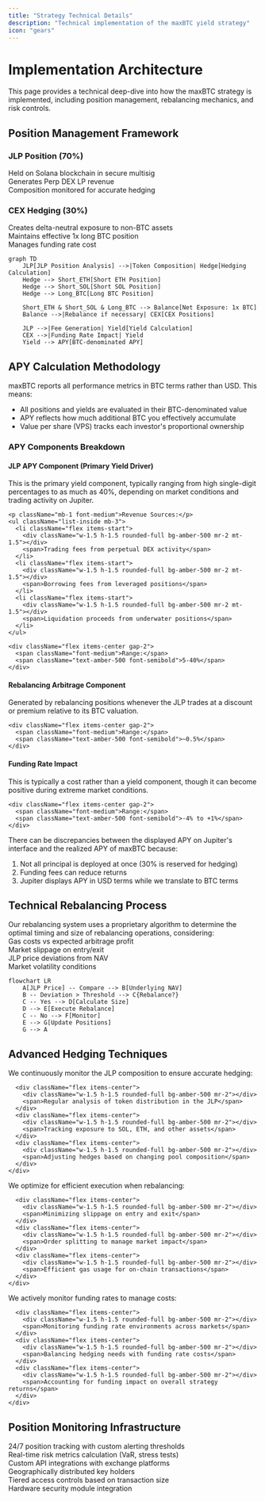 ```yaml
---
title: "Strategy Technical Details"
description: "Technical implementation of the maxBTC yield strategy"
icon: "gears"
---
```


# Implementation Architecture

This page provides a technical deep-dive into how the maxBTC strategy is implemented, including position management, rebalancing mechanics, and risk controls.

## Position Management Framework

<div className="grid grid-cols-1 md:grid-cols-2 gap-4 mt-6">
  <Card>
    <div className="flex items-center mb-4">
      <div className="mr-2 text-xl text-amber-500">
        <i className="fas fa-coins"></i>
      </div>
      <h3 className="text-lg font-semibold">JLP Position (70%)</h3>
    </div>
    <div className="space-y-2">
      <div className="flex items-start">
        <div className="w-1.5 h-1.5 rounded-full bg-amber-500 mr-2 mt-1.5"></div>
        <span>Held on Solana blockchain in secure multisig</span>
      </div>
      <div className="flex items-start">
        <div className="w-1.5 h-1.5 rounded-full bg-amber-500 mr-2 mt-1.5"></div>
        <span>Generates Perp DEX LP revenue</span>
      </div>
      <div className="flex items-start">
        <div className="w-1.5 h-1.5 rounded-full bg-amber-500 mr-2 mt-1.5"></div>
        <span>Composition monitored for accurate hedging</span>
      </div>
    </div>
  </Card>
  
  <Card>
    <div className="flex items-center mb-4">
      <div className="mr-2 text-xl text-amber-500">
        <i className="fas fa-balance-scale"></i>
      </div>
      <h3 className="text-lg font-semibold">CEX Hedging (30%)</h3>
    </div>
    <div className="space-y-2">
      <div className="flex items-start">
        <div className="w-1.5 h-1.5 rounded-full bg-amber-500 mr-2 mt-1.5"></div>
        <span>Creates delta-neutral exposure to non-BTC assets</span>
      </div>
      <div className="flex items-start">
        <div className="w-1.5 h-1.5 rounded-full bg-amber-500 mr-2 mt-1.5"></div>
        <span>Maintains effective 1x long BTC position</span>
      </div>
      <div className="flex items-start">
        <div className="w-1.5 h-1.5 rounded-full bg-amber-500 mr-2 mt-1.5"></div>
        <span>Manages funding rate cost</span>
      </div>
    </div>
  </Card>
</div>

```mermaid
graph TD
    JLP[JLP Position Analysis] -->|Token Composition| Hedge[Hedging Calculation]
    Hedge --> Short_ETH[Short ETH Position]
    Hedge --> Short_SOL[Short SOL Position]
    Hedge --> Long_BTC[Long BTC Position]
    
    Short_ETH & Short_SOL & Long_BTC --> Balance[Net Exposure: 1x BTC]
    Balance -->|Rebalance if necessary| CEX[CEX Positions]
    
    JLP -->|Fee Generation| Yield[Yield Calculation]
    CEX -->|Funding Rate Impact| Yield
    Yield --> APY[BTC-denominated APY]
```

## APY Calculation Methodology

<Card title="BTC-Denominated Performance Metrics" className="w-full mb-6">
  <p>maxBTC reports all performance metrics in BTC terms rather than USD. This means:</p>
  <ul className="list-disc pl-5 mt-2">
    <li>All positions and yields are evaluated in their BTC-denominated value</li>
    <li>APY reflects how much additional BTC you effectively accumulate</li>
    <li>Value per share (VPS) tracks each investor's proportional ownership</li>
  </ul>
</Card>

### APY Components Breakdown

<div className="space-y-6 mt-4">
  <Card>
    <h4 className="text-lg font-semibold mb-2">JLP APY Component (Primary Yield Driver)</h4>
    <p className="mb-3">This is the primary yield component, typically ranging from high single-digit percentages to as much as 40%, depending on market conditions and trading activity on Jupiter.</p>
    
    <p className="mb-1 font-medium">Revenue Sources:</p>
    <ul className="list-inside mb-3">
      <li className="flex items-start">
        <div className="w-1.5 h-1.5 rounded-full bg-amber-500 mr-2 mt-1.5"></div>
        <span>Trading fees from perpetual DEX activity</span>
      </li>
      <li className="flex items-start">
        <div className="w-1.5 h-1.5 rounded-full bg-amber-500 mr-2 mt-1.5"></div>
        <span>Borrowing fees from leveraged positions</span>
      </li>
      <li className="flex items-start">
        <div className="w-1.5 h-1.5 rounded-full bg-amber-500 mr-2 mt-1.5"></div>
        <span>Liquidation proceeds from underwater positions</span>
      </li>
    </ul>
    
    <div className="flex items-center gap-2">
      <span className="font-medium">Range:</span>
      <span className="text-amber-500 font-semibold">5-40%</span>
    </div>
  </Card>
  
  <Card>
    <h4 className="text-lg font-semibold mb-2">Rebalancing Arbitrage Component</h4>
    <p className="mb-3">Generated by rebalancing positions whenever the JLP trades at a discount or premium relative to its BTC valuation.</p>
    
    <div className="flex items-center gap-2">
      <span className="font-medium">Range:</span>
      <span className="text-amber-500 font-semibold">~0.5%</span>
    </div>
  </Card>
  
  <Card>
    <h4 className="text-lg font-semibold mb-2">Funding Rate Impact</h4>
    <p className="mb-3">This is typically a cost rather than a yield component, though it can become positive during extreme market conditions.</p>
    
    <div className="flex items-center gap-2">
      <span className="font-medium">Range:</span>
      <span className="text-amber-500 font-semibold">-4% to +1%</span>
    </div>
  </Card>
</div>

<Note>
There can be discrepancies between the displayed APY on Jupiter's interface and the realized APY of maxBTC because:

1. Not all principal is deployed at once (30% is reserved for hedging)
2. Funding fees can reduce returns
3. Jupiter displays APY in USD terms while we translate to BTC terms
</Note>

## Technical Rebalancing Process

<Card title="Optimal Rebalancing Logic" className="w-full mb-6">
  Our rebalancing system uses a proprietary algorithm to determine the optimal timing and size of rebalancing operations, considering:
  
  <div className="grid grid-cols-1 md:grid-cols-2 gap-4 mt-3">
    <div className="flex items-center">
      <div className="w-1.5 h-2 rounded-full bg-amber-500 mr-1.5"></div>
      <span>Gas costs vs expected arbitrage profit</span>
    </div>
    <div className="flex items-center">
      <div className="w-1.5 h-2 rounded-full bg-amber-500 mr-1.5"></div>
      <span>Market slippage on entry/exit</span>
    </div>
    <div className="flex items-center">
      <div className="w-1.5 h-2 rounded-full bg-amber-500 mr-1.5"></div>
      <span>JLP price deviations from NAV</span>
    </div>
    <div className="flex items-center">
      <div className="w-1.5 h-2 rounded-full bg-amber-500 mr-1.5"></div>
      <span>Market volatility conditions</span>
    </div>
  </div>
</Card>


```mermaid
flowchart LR
    A[JLP Price] -- Compare --> B[Underlying NAV]
    B -- Deviation > Threshold --> C{Rebalance?}
    C -- Yes --> D[Calculate Size]
    D --> E[Execute Rebalance]
    C -- No --> F[Monitor]
    E --> G[Update Positions]
    G --> A
```

## Advanced Hedging Techniques

<AccordionGroup>
  <Accordion title="JLP Composition Analysis">
    <div className="space-y-4">
      <p>We continuously monitor the JLP composition to ensure accurate hedging:</p>
      
      <div className="flex items-center">
        <div className="w-1.5 h-1.5 rounded-full bg-amber-500 mr-2"></div>
        <span>Regular analysis of token distribution in the JLP</span>
      </div>
      <div className="flex items-center">
        <div className="w-1.5 h-1.5 rounded-full bg-amber-500 mr-2"></div>
        <span>Tracking exposure to SOL, ETH, and other assets</span>
      </div>
      <div className="flex items-center">
        <div className="w-1.5 h-1.5 rounded-full bg-amber-500 mr-2"></div>
        <span>Adjusting hedges based on changing pool composition</span>
      </div>
    </div>
  </Accordion>
  
  <Accordion title="Exchange Execution">
    <div className="space-y-4">
      <p>We optimize for efficient execution when rebalancing:</p>
      
      <div className="flex items-center">
        <div className="w-1.5 h-1.5 rounded-full bg-amber-500 mr-2"></div>
        <span>Minimizing slippage on entry and exit</span>
      </div>
      <div className="flex items-center">
        <div className="w-1.5 h-1.5 rounded-full bg-amber-500 mr-2"></div>
        <span>Order splitting to manage market impact</span>
      </div>
      <div className="flex items-center">
        <div className="w-1.5 h-1.5 rounded-full bg-amber-500 mr-2"></div>
        <span>Efficient gas usage for on-chain transactions</span>
      </div>
    </div>
  </Accordion>
  
  <Accordion title="Funding Rate Management">
    <div className="space-y-4">
      <p>We actively monitor funding rates to manage costs:</p>
      
      <div className="flex items-center">
        <div className="w-1.5 h-1.5 rounded-full bg-amber-500 mr-2"></div>
        <span>Monitoring funding rate environments across markets</span>
      </div>
      <div className="flex items-center">
        <div className="w-1.5 h-1.5 rounded-full bg-amber-500 mr-2"></div>
        <span>Balancing hedging needs with funding rate costs</span>
      </div>
      <div className="flex items-center">
        <div className="w-1.5 h-1.5 rounded-full bg-amber-500 mr-2"></div>
        <span>Accounting for funding impact on overall strategy returns</span>
      </div>
    </div>
  </Accordion>
</AccordionGroup>

## Position Monitoring Infrastructure

<div className="grid grid-cols-1 md:grid-cols-2 gap-4 mb-6">
  <Card title="Automated Monitoring Systems" icon="robot">
    <div className="space-y-2">
      <div className="flex items-start">
        <div className="w-1.5 h-1.5 rounded-full bg-amber-500 mr-2 mt-1.5"></div>
        <span>24/7 position tracking with custom alerting thresholds</span>
      </div>
      <div className="flex items-start">
        <div className="w-1.5 h-1.5 rounded-full bg-amber-500 mr-2 mt-1.5"></div>
        <span>Real-time risk metrics calculation (VaR, stress tests)</span>
      </div>
      <div className="flex items-start">
        <div className="w-1.5 h-1.5 rounded-full bg-amber-500 mr-2 mt-1.5"></div>
        <span>Custom API integrations with exchange platforms</span>
      </div>
    </div>
  </Card>
  
  <Card title="Multi-signature Security" icon="key">
    <div className="space-y-2">
      <div className="flex items-start">
        <div className="w-1.5 h-1.5 rounded-full bg-amber-500 mr-2 mt-1.5"></div>
        <span>Geographically distributed key holders</span>
      </div>
      <div className="flex items-start">
        <div className="w-1.5 h-1.5 rounded-full bg-amber-500 mr-2 mt-1.5"></div>
        <span>Tiered access controls based on transaction size</span>
      </div>
      <div className="flex items-start">
        <div className="w-1.5 h-1.5 rounded-full bg-amber-500 mr-2 mt-1.5"></div>
        <span>Hardware security module integration</span>
      </div>
    </div>
  </Card>
</div>
